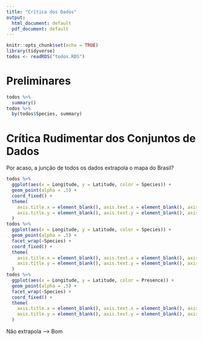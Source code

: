 ```yaml
---
title: "Crítica dos Dados"
output:
  html_document: default
  pdf_document: default
---
```


```r
knitr::opts_chunk$set(echo = TRUE)
library(tidyverse)
todos <- readRDS("todos.RDS")
```

# Preliminares

```r
todos %>%
  summary()
todos %>%
  by(todos$Species, summary)
```

# Crítica Rudimentar dos Conjuntos de Dados

Por acaso, a junção de todos os dados extrapola o mapa do Brasil?

```r
todos %>%
  ggplot(aes(x = Longitude, y = Latitude, color = Species)) +
  geom_point(alpha = .5) +
  coord_fixed() +
  theme(
    axis.title.x = element_blank(), axis.text.x = element_blank(), axis.ticks.x = element_blank(),
    axis.title.y = element_blank(), axis.text.y = element_blank(), axis.ticks.y = element_blank()
  )
todos %>%
  ggplot(aes(x = Longitude, y = Latitude, color = Species)) +
  geom_point(alpha = .5) +
  facet_wrap(~Species) +
  coord_fixed() +
  theme(
    axis.title.x = element_blank(), axis.text.x = element_blank(), axis.ticks.x = element_blank(),
    axis.title.y = element_blank(), axis.text.y = element_blank(), axis.ticks.y = element_blank()
  )
todos %>%
  ggplot(aes(x = Longitude, y = Latitude, color = Presence)) +
  geom_point(alpha = .5) +
  facet_wrap(~Species) +
  coord_fixed() +
  theme(
    axis.title.x = element_blank(), axis.text.x = element_blank(), axis.ticks.x = element_blank(),
    axis.title.y = element_blank(), axis.text.y = element_blank(), axis.ticks.y = element_blank()
  )
```

Não extrapola --> Bom



